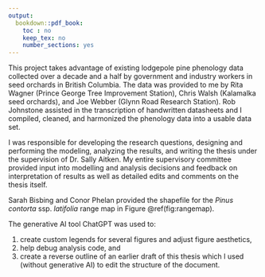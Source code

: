 ```yaml
---
output:
  bookdown::pdf_book:
    toc : no
    keep_tex: no
    number_sections: yes
---
```


<!-- This is mandatory! -->

This project takes advantage of existing lodgepole pine phenology data collected over a decade and a half by government and industry workers in seed orchards in British Columbia. The data was provided to me by Rita Wagner (Prince George Tree Improvement Station), Chris Walsh (Kalamalka seed orchards), and Joe Webber (Glynn Road Research Station). Rob Johnstone assisted in the transcription of handwritten datasheets and I compiled, cleaned, and harmonized the phenology data into a usable data set.

I was responsible for developing the research questions, designing and performing the modeling, analyzing the results, and writing the thesis under the supervision of Dr. Sally Aitken. My entire supervisory committee provided input into modelling and analysis decisions and feedback on interpretation of results as well as detailed edits and comments on the thesis itself.

Sarah Bisbing and Conor Phelan provided the shapefile for the *Pinus contorta* ssp. *latifolia* range map in Figure \@ref(fig:rangemap).

The generative AI tool ChatGPT was used to:

1) create custom legends for several figures and adjust figure aesthetics,
2) help debug analysis code, and 
3) create a reverse outline of an earlier draft of this thesis which I used (without generative AI) to edit the structure of the document.